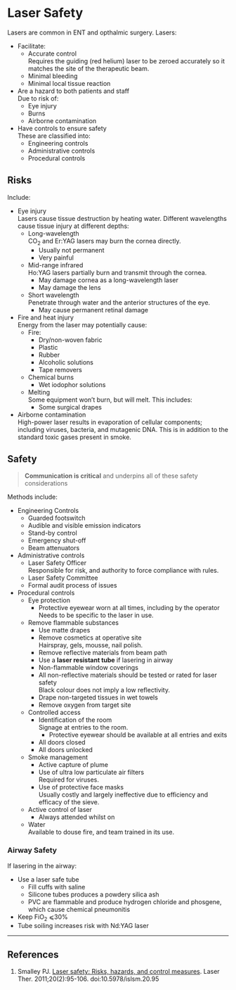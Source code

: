 # Laser Safety


Lasers are common in ENT and opthalmic surgery. Lasers:

* Facilitate:
	* Accurate control  
	Requires the guiding (red helium) laser to be zeroed accurately so it matches the site of the therapeutic beam.
	* Minimal bleeding
	* Minimal local tissue reaction
* Are a hazard to both patients and staff  
Due to risk of:
	* Eye injury
	* Burns
	* Airborne contamination
* Have controls to ensure safety  
These are classified into:
	* Engineering controls
	* Administrative controls
	* Procedural controls

## Risks

Include:

* Eye injury  
Lasers cause tissue destruction by heating water. Different wavelengths cause tissue injury at different depths:
	* Long-wavelength  
	CO<sub>2</sub> and Er:YAG lasers may burn the cornea directly.
		* Usually not permanent
		* Very painful
	* Mid-range infrared  
	Ho:YAG lasers partially burn and transmit through the cornea.
		* May damage cornea as a long-wavelength laser
		* May damage the lens
	* Short wavelength  
	Penetrate through water and the anterior structures of the eye.
		* May cause permanent retinal damage
* Fire and heat injury  
Energy from the laser may potentially cause:
	* Fire:
		* Dry/non-woven fabric
		* Plastic
		* Rubber
		* Alcoholic solutions
		* Tape removers
	* Chemical burns
		* Wet iodophor solutions
	* Melting  
	Some equipment won't burn, but will melt. This includes:
		* Some surgical drapes
* Airborne contamination  
High-power laser results in evaporation of cellular components; including viruses, bacteria, and mutagenic DNA. This is in addition to the standard toxic gases present in smoke.

## Safety

> **Communication is critical** and underpins all of these safety considerations

Methods include:

* Engineering Controls
	* Guarded footswitch
	* Audible and visible emission indicators
	* Stand-by control
	* Emergency shut-off
	* Beam attenuators
* Administrative controls
	* Laser Safety Officer  
	Responsible for risk, and authority to force compliance with rules.
	* Laser Safety Committee
	* Formal audit process of issues
* Procedural controls
	* Eye protection  
		* Protective eyewear worn at all times, including by the operator  
		Needs to be specific to the laser in use.
	* Remove flammable substances  
		* Use matte drapes
		* Remove cosmetics at operative site  
		Hairspray, gels, mousse, nail polish.
		* Remove reflective materials from beam path
		* Use a **laser resistant tube** if lasering in airway
		* Non-flammable window coverings
		* All non-reflective materials should be tested or rated for laser safety  
		Black colour does not imply a low reflectivity.
		* Drape non-targeted tissues in wet towels
		* Remove oxygen from target site
	* Controlled access  
		* Identification of the room  
		Signage at entries to the room.
			* Protective eyewear should be available at all entries and exits
		* All doors closed
		* All doors unlocked
	* Smoke management
		* Active capture of plume
		* Use of ultra low particulate air filters  
		Required for viruses.
		* Use of protective face masks  
		Usually costly and largely ineffective due to efficiency and efficacy of the sieve. 
	* Active control of laser
		* Always attended whilst on
	* Water  
	Available to douse fire, and team trained in its use.


### Airway Safety

If lasering in the airway:

* Use a laser safe tube
	* Fill cuffs with saline
	* Silicone tubes produces a powdery silica ash
	* PVC are flammable and produce hydrogen chloride and phosgene, which cause chemical pneumonitis
* Keep FiO<sub>2</sub> ⩽30%
* Tube soiling increases risk with Nd:YAG laser

---

## References


1. Smalley PJ. [Laser safety: Risks, hazards, and control measures](https://www.ncbi.nlm.nih.gov/pmc/articles/PMC3799025/). Laser Ther. 2011;20(2):95-106. doi:10.5978/islsm.20.95
